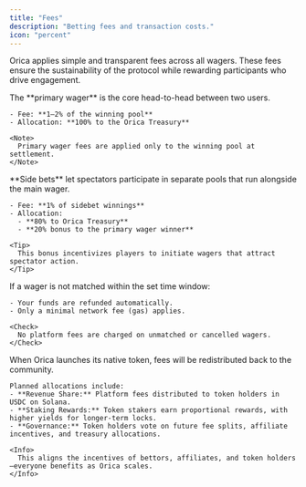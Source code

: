 ```yaml
---
title: "Fees"
description: "Betting fees and transaction costs."
icon: "percent"
---
```


Orica applies simple and transparent fees across all wagers. These fees ensure the sustainability of the protocol while rewarding participants who drive engagement.

<Steps>
  <Step title="Primary Wagers">
    The **primary wager** is the core head-to-head between two users.

    - Fee: **1–2% of the winning pool**
    - Allocation: **100% to the Orica Treasury**

    <Note>
      Primary wager fees are applied only to the winning pool at settlement.
    </Note>
  </Step>
  <Step title="Sidebets">
    **Side bets** let spectators participate in separate pools that run alongside the main wager.

    - Fee: **1% of sidebet winnings**
    - Allocation:
      - **80% to Orica Treasury**
      - **20% bonus to the primary wager winner**

    <Tip>
      This bonus incentivizes players to initiate wagers that attract spectator action.
    </Tip>
  </Step>
  <Step title="Refunds and Cancellations">
    If a wager is not matched within the set time window:

    - Your funds are refunded automatically.
    - Only a minimal network fee (gas) applies.

    <Check>
      No platform fees are charged on unmatched or cancelled wagers.
    </Check>
  </Step>
  <Step title="Future Token Revenue Share">
    When Orica launches its native token, fees will be redistributed back to the community.

    Planned allocations include:
    - **Revenue Share:** Platform fees distributed to token holders in USDC on Solana.
    - **Staking Rewards:** Token stakers earn proportional rewards, with higher yields for longer-term locks.
    - **Governance:** Token holders vote on future fee splits, affiliate incentives, and treasury allocations.

    <Info>
      This aligns the incentives of bettors, affiliates, and token holders—everyone benefits as Orica scales.
    </Info>
  </Step>
</Steps>